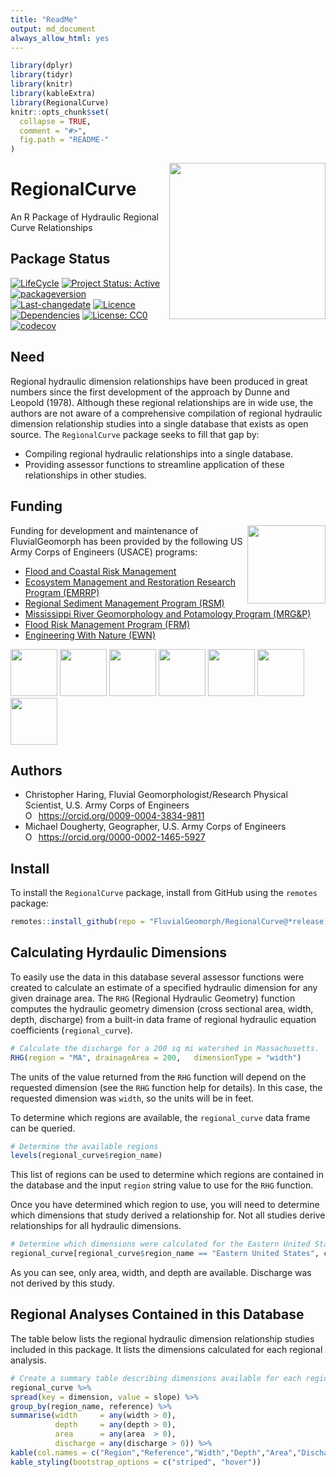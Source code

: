 ```yaml
---
title: "ReadMe"
output: md_document
always_allow_html: yes
---
```


<!-- README.md is generated from README.Rmd. Please edit that file -->

<!-- rmarkdown::render(input="README.Rmd", output_file = "README.md", output_format = "md_document") -->

```r
library(dplyr)
library(tidyr)
library(knitr)
library(kableExtra)
library(RegionalCurve)
knitr::opts_chunk$set(
  collapse = TRUE,
  comment = "#>",
  fig.path = "README-"
)
```

<img src="man/figures/rc-3-logo.png" width="250" align="right"/>

# RegionalCurve

An R Package of Hydraulic Regional Curve Relationships

## Package Status
<!-- badges: start -->
[![LifeCycle](https://img.shields.io/badge/lifecycle-stable-green)](https://lifecycle.r-lib.org/articles/stages.html#stable)
[![Project Status: Active](https://www.repostatus.org/badges/latest/active.svg)](https://www.repostatus.org/#active)
[![packageversion](https://img.shields.io/badge/Package%20version-0.1.7-orange.svg?style=flat-square)](commits/master)
[![Last-changedate](https://img.shields.io/badge/last%20change-`r gsub('-', '--', Sys.Date())`-yellowgreen.svg)](/commits/main)
[![Licence](https://img.shields.io/badge/licence-CC0-blue.svg)](http://choosealicense.com/licenses/cc0-1.0/)
[![Dependencies](https://img.shields.io/badge/dependencies-7/24-orange?style=flat)](#)
[![License: CC0](https://img.shields.io/badge/License-CC0-lightgrey.svg)](https://choosealicense.com/licenses/cc0-1.0/)
[![codecov](https://codecov.io/gh/FluvialGeomorph/RegionalCurve/graph/badge.svg?token=ITOTR1Y9OX)](https://codecov.io/gh/FluvialGeomorph/RegionalCurve)
<!-- badges: end -->

## Need

Regional hydraulic dimension relationships have been produced in great
numbers since the first development of the approach by Dunne and Leopold
(1978). Although these regional relationships are in wide use, the
authors are not aware of a comprehensive compilation of regional
hydraulic dimension relationship studies into a single database that
exists as open source. The `RegionalCurve` package seeks to fill that
gap by:

-   Compiling regional hydraulic relationships into a single database.
-   Providing assessor functions to streamline application of these
    relationships in other studies.

## Funding

<img src="man/figures/chl.png" width=125 align="right" />

Funding for development and maintenance of FluvialGeomorph has been provided by the following US Army Corps of Engineers (USACE) programs:

* [Flood and Coastal Risk Management](https://www.erdc.usace.army.mil/Locations/CHL/Flood-Coastal-Risk-Management/)
* [Ecosystem Management and Restoration Research Program (EMRRP)](https://emrrp.el.erdc.dren.mil)
* [Regional Sediment Management Program (RSM)](https://rsm.usace.army.mil/)
* [Mississippi River Geomorphology and Potamology Program (MRG&P)](https://www.mvd.usace.army.mil/Missions/Mississippi-River-Science-Technology/MS-River-Geomorphology-Potamology/)
* [Flood Risk Management Program (FRM)](https://www.iwr.usace.army.mil/Missions/Flood-Risk-Management/Flood-Risk-Management-Program/)
* [Engineering With Nature (EWN)](https://ewn.el.erdc.dren.mil/)

<p float="left">
  <img src="man/figures/chl.png" height=75 />
  <img src="man/figures/EWN_200.png" height=75 />
  <img src="man/figures/SilverJackets_200.png" height=75 />
  <img src="man/figures/FRMP_200.png" height=75 />
  <img src="man/figures/MRG&P_300.png" height=75 />
  <img src="man/figures/RSM_200.png" height=75 />
  <img src="man/figures/EMRRP_logo_200.png" height=75 />
</p>

## Authors

* Christopher Haring, Fluvial Geomorphologist/Research Physical Scientist, U.S. Army Corps of Engineers
<div itemscope itemtype="https://schema.org/Person"><a itemprop="sameAs" content="https://orcid.org/0009-0004-3834-9811" href="https://orcid.org/0009-0004-3834-9811" target="orcid.widget" rel="me noopener noreferrer" style="vertical-align:top;"><img src="https://orcid.org/sites/default/files/images/orcid_16x16.png" alt="ORCID iD icon" style="width:1em;margin-right:.5em;"/>https://orcid.org/0009-0004-3834-9811</a></div>

* Michael Dougherty, Geographer, U.S. Army Corps of Engineers
<div itemscope itemtype="https://schema.org/Person"><a itemprop="sameAs" content="https://orcid.org/0000-0002-1465-5927" href="https://orcid.org/0000-0002-1465-5927" target="orcid.widget" rel="me noopener noreferrer" style="vertical-align:top;"><img src="https://orcid.org/sites/default/files/images/orcid_16x16.png" style="width:1em;margin-right:.5em;" alt="ORCID iD icon">https://orcid.org/0000-0002-1465-5927</a></div>


## Install

To install the `RegionalCurve` package, install from GitHub using the
`remotes` package:

``` r
remotes::install_github(repo = "FluvialGeomorph/RegionalCurve@*release)
```

## Calculating Hyrdaulic Dimensions

To easily use the data in this database several assessor functions were
created to calculate an estimate of a specified hydraulic dimension for
any given drainage area. The `RHG` (Regional Hydraulic Geometry)
function computes the hydraulic geometry dimension (cross sectional
area, width, depth, discharge) from a built-in data frame of regional
hydraulic equation coefficients (`regional_curve`).

``` r
# Calculate the discharge for a 200 sq mi watershed in Massachusetts.
RHG(region = "MA", drainageArea = 200,   dimensionType = "width")
```

The units of the value returned from the `RHG` function will depend on
the requested dimension (see the `RHG` function help for details). In
this case, the requested dimension was `width`, so the units will be in
feet.

To determine which regions are available, the `regional_curve` data
frame can be queried.

``` r
# Determine the available regions
levels(regional_curve$region_name)
```

This list of regions can be used to determine which regions are
contained in the database and the input `region` string value to use for
the `RHG` function.

Once you have determined which region to use, you will need to determine
which dimensions that study derived a relationship for. Not all studies
derive relationships for all hydraulic dimensions.

``` r
# Determine which dimensions were calculated for the Eastern United States region
regional_curve[regional_curve$region_name == "Eastern United States", c("dimension")]
```

As you can see, only area, width, and depth are available. Discharge was
not derived by this study.

## Regional Analyses Contained in this Database

The table below lists the regional hydraulic dimension relationship
studies included in this package. It lists the dimensions calculated for
each regional analysis.

```r
# Create a summary table describing dimensions available for each region
regional_curve %>%
spread(key = dimension, value = slope) %>%
group_by(region_name, reference) %>%
summarise(width     = any(width > 0), 
          depth     = any(depth > 0), 
          area      = any(area  > 0),
          discharge = any(discharge > 0)) %>%
kable(col.names = c("Region","Reference","Width","Depth","Area","Discharge")) %>%
kable_styling(bootstrap_options = c("striped", "hover"))
```
